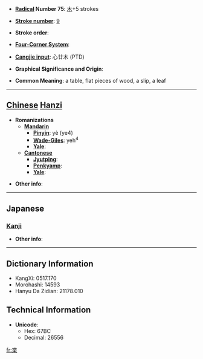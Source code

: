 * '''[[Wiktionary:Chinese radical index| Radical]] Number 75''': [[Wiktionary:Chinese radical index 木|木]]+5 strokes

* '''[[Wiktionary:Chinese total strokes index|Stroke number]]''': [[Wiktionary:Chinese total strokes index 9|9]]

* '''Stroke order''': 

* '''[[Wiktionary:Chinese four corner index|Four-Corner System]]''': 

* '''[[Wiktionary:Chinese Cangjie index|Cangjie input]]''': 心廿木 (PTD)

* '''Graphical Significance and Origin''': 

* '''Common Meaning''': a table, flat pieces of wood, a slip, a leaf

----

== [[Chinese]] [[Hanzi]] ==

* '''Romanizations'''
** '''[[Mandarin]]'''
*** '''[[Pinyin]]''': yè (ye4)
*** '''[[Wade-Giles]]''': yeh<sup>4</sup>
*** '''[[Yale]]''': 
** '''[[Cantonese]]'''
*** '''[[Jyutping]]''':
*** '''[[Penkyamp]]''': 
*** '''[[Yale]]''': 

* '''Other info''': 

----

==Japanese==
===[[Kanji]]===
{{kanji|on readings=[[よう]] (yō)
|kun readings=[[うすいきふだ]] (usuikifuda), [[まど]] (mado)
}}

* '''Other info''':  

----

== Dictionary Information ==

* KangXi: 0517.170
* Morohashi: 14593
* Hanyu Da Zidian: 21178.010

== Technical Information ==

* '''Unicode''':
** Hex: 67BC
** Decimal: 26556

[[fr:枼]]